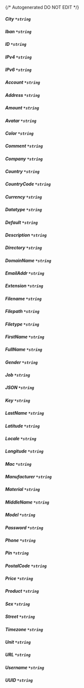 {/* Autogenerated DO NOT EDIT  */}
##### **City** `*string`

##### **Iban** `*string`

##### **ID** `*string`

##### **IPv4** `*string`

##### **IPv6** `*string`

##### **Account** `*string`

##### **Address** `*string`

##### **Amount** `*string`

##### **Avatar** `*string`

##### **Color** `*string`

##### **Comment** `*string`

##### **Company** `*string`

##### **Country** `*string`

##### **CountryCode** `*string`

##### **Currency** `*string`

##### **Datatype** `*string`

##### **Default** `*string`

##### **Description** `*string`

##### **Directory** `*string`

##### **DomainName** `*string`

##### **EmailAddr** `*string`

##### **Extension** `*string`

##### **Filename** `*string`

##### **Filepath** `*string`

##### **Filetype** `*string`

##### **FirstName** `*string`

##### **FullName** `*string`

##### **Gender** `*string`

##### **Job** `*string`

##### **JSON** `*string`

##### **Key** `*string`

##### **LastName** `*string`

##### **Latitude** `*string`

##### **Locale** `*string`

##### **Longitude** `*string`

##### **Mac** `*string`

##### **Manufacturer** `*string`

##### **Material** `*string`

##### **MiddleName** `*string`

##### **Model** `*string`

##### **Password** `*string`

##### **Phone** `*string`

##### **Pin** `*string`

##### **PostalCode** `*string`

##### **Price** `*string`

##### **Product** `*string`

##### **Sex** `*string`

##### **Street** `*string`

##### **Timezone** `*string`

##### **Unit** `*string`

##### **URL** `*string`

##### **Username** `*string`

##### **UUID** `*string`


